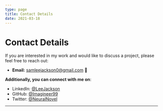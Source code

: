 ```yaml
---
type: page
title: Contact Details 
date: 2021-03-18
---
```


# Contact Details

If you are interested in my work and would like to discuss a project, please feel free to reach out:

- **Email:** [samleejackson0@gmail.com](mailto:samleejackson0@gmail.com) 📧

**Additionally, you can connect with me on**:
- LinkedIn: [@LeeJackson](https://linkedin.com/in/LeeJackson)
- GitHub: [@Imagineer99](https://github.com/Imagineer99)
- Twitter: [@NeuralNovel](https://twitter.com/NeuralNovel)
---
